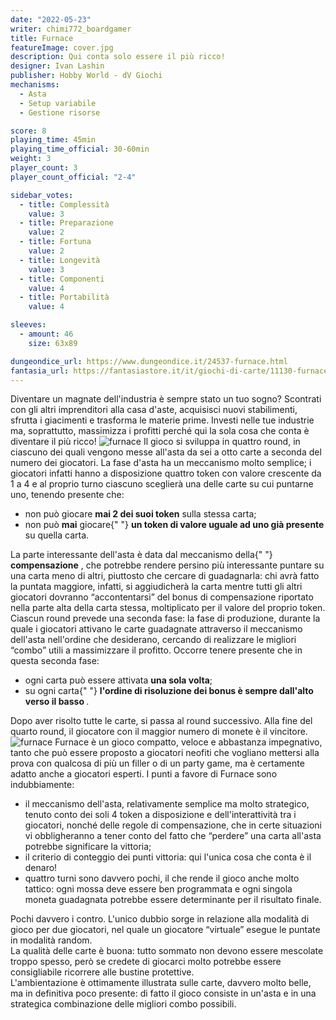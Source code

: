 ```yaml
---
date: "2022-05-23"
writer: chimi772_boardgamer
title: Furnace
featureImage: cover.jpg
description: Qui conta solo essere il più ricco!
designer: Ivan Lashin
publisher: Hobby World - dV Giochi
mechanisms:
  - Asta
  - Setup variabile
  - Gestione risorse

score: 8
playing_time: 45min
playing_time_official: 30-60min
weight: 3
player_count: 3
player_count_official: "2-4"

sidebar_votes:
  - title: Complessità
    value: 3
  - title: Preparazione
    value: 2
  - title: Fortuna
    value: 2
  - title: Longevità
    value: 3
  - title: Componenti
    value: 4
  - title: Portabilità
    value: 4

sleeves:
  - amount: 46
    size: 63x89

dungeondice_url: https://www.dungeondice.it/24537-furnace.html
fantasia_url: https://fantasiastore.it/it/giochi-di-carte/11130-furnace.html
---
```


<Setting>
  Diventare un magnate dell'industria è sempre stato un tuo sogno? Scontrati con
  gli altri imprenditori alla casa d'aste, acquisisci nuovi stabilimenti,
  sfrutta i giacimenti e trasforma le materie prime. Investi nelle tue industrie
  ma, soprattutto, massimizza i profitti perché qui la sola cosa che conta è
  diventare il più ricco!
</Setting>

<img src="./game1.jpg" alt="furnace" />

<Rules>
  Il gioco si sviluppa in quattro round, in ciascuno dei quali vengono messe
  all'asta da sei a otto carte a seconda del numero dei giocatori. La fase
  d'asta ha un meccanismo molto semplice; i giocatori infatti hanno a
  disposizione quattro token con valore crescente da 1 a 4 e al proprio turno
  ciascuno sceglierà una delle carte su cui puntarne uno, tenendo presente che:
  <ul>
    <li>
      non può giocare <strong>mai 2 dei suoi token</strong> sulla stessa carta;
    </li>
    <li>
      non può <strong>mai</strong> giocare{" "}
      <strong>un token di valore uguale ad uno già presente</strong> su quella
      carta.
    </li>
  </ul>
  La parte interessante dell'asta è data dal meccanismo della{" "}
  <strong>compensazione</strong>
  , che potrebbe rendere persino più interessante puntare su una carta meno di altri,
  piuttosto che cercare di guadagnarla: chi avrà fatto la puntata maggiore, infatti,
  si aggiudicherà la carta mentre tutti gli altri giocatori dovranno “accontentarsi”
  del bonus di compensazione riportato nella parte alta della carta stessa, moltiplicato
  per il valore del proprio token.
  <br />
  Ciascun round prevede una seconda fase: la fase di produzione, durante la quale
  i giocatori attivano le carte guadagnate attraverso il meccanismo dell'asta nell'ordine
  che desiderano, cercando di realizzare le migliori “combo” utili a massimizzare
  il profitto. Occorre tenere presente che in questa seconda fase:
  <ul>
    <li>
      ogni carta può essere attivata <strong>una sola volta</strong>;
    </li>
    <li>
      su ogni carta{" "}
      <strong>
        l'ordine di risoluzione dei bonus è sempre dall'alto verso il basso
      </strong>
      .
    </li>
  </ul>
  Dopo aver risolto tutte le carte, si passa al round successivo. Alla fine del quarto
  round, il giocatore con il maggior numero di monete è il vincitore.
</Rules>

<img src="./game2.jpg" alt="furnace" />

<Feedback>
  Furnace è un gioco compatto, veloce e abbastanza impegnativo, tanto che può
  essere proposto a giocatori neofiti che vogliano mettersi alla prova con
  qualcosa di più un filler o di un party game, ma è certamente adatto anche a
  giocatori esperti. I punti a favore di Furnace sono indubbiamente:
  <ul>
    <li>
      il meccanismo dell'asta, relativamente semplice ma molto strategico,
      tenuto conto dei soli 4 token a disposizione e dell'interattività tra i
      giocatori, nonché delle regole di compensazione, che in certe situazioni
      vi obbligheranno a tener conto del fatto che “perdere” una carta all'asta
      potrebbe significare la vittoria;
    </li>
    <li>
      il criterio di conteggio dei punti vittoria: qui l'unica cosa che conta è
      il denaro!
    </li>
    <li>
      quattro turni sono davvero pochi, il che rende il gioco anche molto
      tattico: ogni mossa deve essere ben programmata e ogni singola moneta
      guadagnata potrebbe essere determinante per il risultato finale.
    </li>
  </ul>
  Pochi davvero i contro. L'unico dubbio sorge in relazione alla modalità di
  gioco per due giocatori, nel quale un giocatore “virtuale” esegue le puntate
  in modalità random.
  <br />
  La qualità delle carte è buona: tutto sommato non devono essere mescolate
  troppo spesso, però se credete di giocarci molto potrebbe essere consigliabile
  ricorrere alle bustine protettive.
  <br />
  L'ambientazione è ottimamente illustrata sulle carte, davvero molto belle, ma
  in definitiva poco presente: di fatto il gioco consiste in un'asta e in una
  strategica combinazione delle migliori combo possibili.
</Feedback>

<Instagram id="Cd5Z85DD5DW" />
